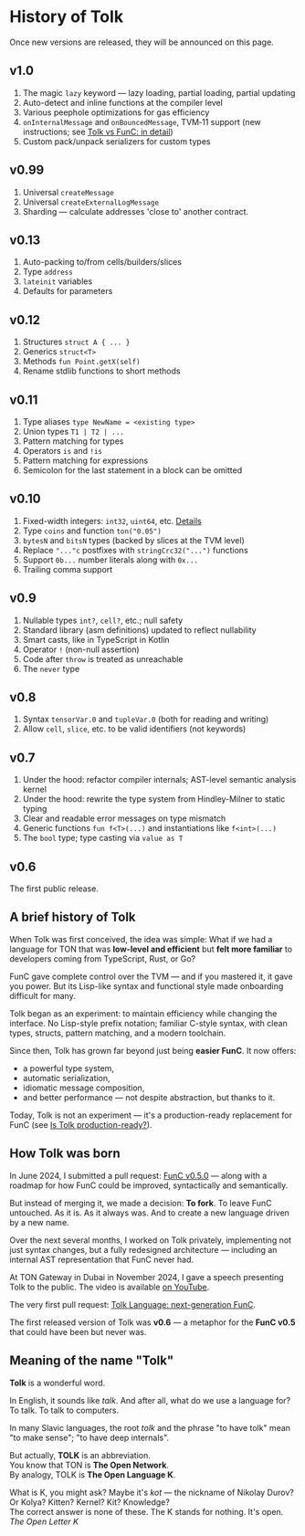 
# History of Tolk

Once new versions are released, they will be announced on this page.

## v1.0

1. The magic `lazy` keyword — lazy loading, partial loading, partial updating
2. Auto-detect and inline functions at the compiler level
3. Various peephole optimizations for gas efficiency
4. `onInternalMessage` and `onBouncedMessage`, TVM‑11 support (new instructions; see [Tolk vs FunC: in detail](/v3/documentation/smart-contracts/tolk/tolk-vs-func/in-detail))
5. Custom pack/unpack serializers for custom types


## v0.99

1. Universal `createMessage`
2. Universal `createExternalLogMessage`
3. Sharding — calculate addresses 'close to' another contract.


## v0.13

1. Auto-packing to/from cells/builders/slices
2. Type `address`
3. `lateinit` variables
4. Defaults for parameters


## v0.12

1. Structures `struct A { ... }`
2. Generics `struct<T>`
3. Methods `fun Point.getX(self)`
4. Rename stdlib functions to short methods


## v0.11

1. Type aliases `type NewName = <existing type>`
2. Union types `T1 | T2 | ...`
3. Pattern matching for types
4. Operators `is` and `!is`
5. Pattern matching for expressions
6. Semicolon for the last statement in a block can be omitted


## v0.10

1. Fixed-width integers: `int32`, `uint64`, etc. [Details](https://github.com/ton-blockchain/ton/pull/1559)
2. Type `coins` and function `ton("0.05")`
3. `bytesN` and `bitsN` types (backed by slices at the TVM level)
4. Replace `"..."c` postfixes with `stringCrc32("...")` functions
5. Support `0b...` number literals along with `0x...`
6. Trailing comma support


## v0.9

1. Nullable types `int?`, `cell?`, etc.; null safety
2. Standard library (asm definitions) updated to reflect nullability
3. Smart casts, like in TypeScript in Kotlin
4. Operator `!` (non-null assertion)
5. Code after `throw` is treated as unreachable
6. The `never` type


## v0.8

1. Syntax `tensorVar.0` and `tupleVar.0` (both for reading and writing)
2. Allow `cell`, `slice`, etc. to be valid identifiers (not keywords)


## v0.7

1. Under the hood: refactor compiler internals; AST-level semantic analysis kernel
2. Under the hood: rewrite the type system from Hindley-Milner to static typing
3. Clear and readable error messages on type mismatch
4. Generic functions `fun f<T>(...)` and instantiations like `f<int>(...)`
5. The `bool` type; type casting via `value as T`


## v0.6

The first public release.


## A brief history of Tolk

When Tolk was first conceived, the idea was simple:
What if we had a language for TON that was **low-level and efficient** but **felt more familiar** to developers coming from TypeScript, Rust, or Go?

FunC gave complete control over the TVM — and if you mastered it, it gave you power.
But its Lisp-like syntax and functional style made onboarding difficult for many.

Tolk began as an experiment: to maintain efficiency while changing the interface.
No Lisp-style prefix notation; familiar C-style syntax, with clean types, structs, pattern matching, and a modern toolchain.

Since then, Tolk has grown far beyond just being **easier FunC**. It now offers:
- a powerful type system,
- automatic serialization,
- idiomatic message composition,
- and better performance — not despite abstraction, but thanks to it.

Today, Tolk is not an experiment — it's a production-ready replacement for FunC (see [Is Tolk production-ready?](/v3/documentation/smart-contracts/tolk/overview#is-tolk-production-ready)).

## How Tolk was born

In June 2024, I submitted a pull request: [FunC v0.5.0](https://github.com/ton-blockchain/ton/pull/1026) — along with a roadmap for how FunC could be improved, syntactically and semantically.

But instead of merging it, we made a decision: **To fork**.
To leave FunC untouched. As it is. As it always was. And to create a new language driven by a new name.

Over the next several months, I worked on Tolk privately, implementing not just syntax changes,
but a fully redesigned architecture — including an internal AST representation that FunC never had.

At TON Gateway in Dubai in November 2024, I gave a speech presenting Tolk to the public.
The video is available [on YouTube](https://www.youtube.com/watch?v=Frq-HUYGdbI).

The very first pull request: [Tolk Language: next-generation FunC](https://github.com/ton-blockchain/ton/pull/1345).

The first released version of Tolk was **v0.6** — a metaphor for the **FunC v0.5** that could have been but never was.

## Meaning of the name "Tolk"

**Tolk** is a wonderful word. 

In English, it sounds like *talk*. And after all, what do we use a language for? To talk. To talk to computers. 

In many Slavic languages, the root *tolk* and the phrase "to have tolk" mean "to make sense"; "to have deep internals".

But actually, **TOLK** is an abbreviation.  
You know that TON is **The Open Network**.  
By analogy, TOLK is **The Open Language K**.   

What is K, you might ask? Maybe it's *kot* — the nickname of Nikolay Durov? Or Kolya? Kitten? Kernel? Kit? Knowledge?  
The correct answer is none of these. The K stands for nothing. It's open.
*The Open Letter K*

<Feedback />
